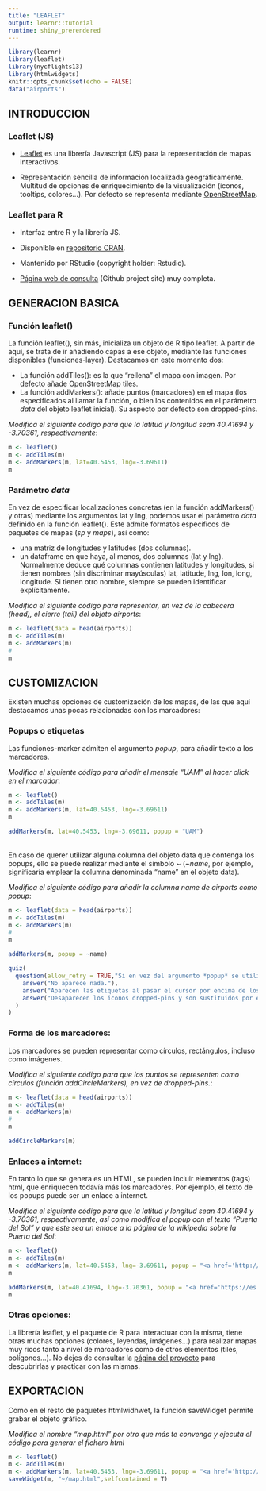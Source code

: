 ```yaml
---
title: "LEAFLET"
output: learnr::tutorial
runtime: shiny_prerendered
---
```


```r
library(learnr)
library(leaflet)
library(nycflights13)
library(htmlwidgets)
knitr::opts_chunk$set(echo = FALSE)
data("airports")
```


## INTRODUCCION

### Leaflet (JS)

- <a href="https://leafletjs.com" target="_blank">Leaflet</a> es una librería Javascript (JS) para la representación de mapas interactivos.

- Representación sencilla de información localizada geográficamente. Multitud de opciones de enriquecimiento de la visualización (iconos, tooltips, colores...). Por defecto se representa mediante <a href="https://www.openstreetmap.org" target="_blank">OpenStreetMap</a>.


### Leaflet para R

- Interfaz entre R y la librería JS.

- Disponible en <a href="https://cran.r-project.org/web/packages/leaflet/index.html" target="_blank">repositorio CRAN</a>.

- Mantenido por RStudio (copyright holder: Rstudio).

- <a href="http://rstudio.github.io/leaflet/" target="_blank">Página web de consulta</a> (Github project site) muy completa.

## GENERACION BASICA

### Función leaflet()

La función leaflet(), sin más, inicializa un objeto de R tipo leaflet. A partir de aquí, se trata de ir añadiendo capas a ese objeto, mediante las funciones disponibles (funciones-layer). Destacamos en este momento dos:

- La función addTiles(): es la que "rellena" el mapa con imagen. Por defecto añade OpenStreetMap tiles.
- La función addMarkers(): añade puntos (marcadores) en el mapa (los especificados al llamar la función, o bien los contenidos en el parámetro *data* del objeto leaflet inicial). Su aspecto por defecto son dropped-pins.

*Modifica el siguiente código para que la latitud y longitud sean 40.41694 y -3.70361, respectivamente*:

```r
m <- leaflet()
m <- addTiles(m)
m <- addMarkers(m, lat=40.5453, lng=-3.69611)
m
```

### Parámetro *data*

En vez de especificar localizaciones concretas (en la función addMarkers() y otras) mediante los argumentos lat y lng, podemos usar el parámetro *data* definido en la función leaflet(). Este admite formatos específicos de paquetes de mapas (*sp* y *maps*), así como:  


- una matriz de longitudes y latitudes (dos columnas).  
- un dataframe en que haya, al menos, dos columnas (lat y lng). Normalmente deduce qué columnas contienen latitudes y longitudes, si tienen nombres (sin discriminar mayúsculas) lat, latitude, lng, lon, long, longitude. Si tienen otro nombre, siempre se pueden identificar explícitamente.

*Modifica el siguiente código para representar, en vez de la cabecera (head), el cierre (tail) del objeto airports*:

```r
m <- leaflet(data = head(airports))
m <- addTiles(m)
m <- addMarkers(m)
# 
m
```

## CUSTOMIZACION

Existen muchas opciones de customización de los mapas, de las que aquí destacamos unas pocas relacionadas con los marcadores:

### Popups o etiquetas

Las funciones-marker admiten el argumento *popup*, para añadir texto a los marcadores.

*Modifica el siguiente código para añadir el mensaje "UAM" al hacer click en el marcador*:

```r
m <- leaflet()
m <- addTiles(m)
m <- addMarkers(m, lat=40.5453, lng=-3.69611)
m
```

```r
addMarkers(m, lat=40.5453, lng=-3.69611, popup = "UAM")
```

<br>
En caso de querer utilizar alguna columna del objeto data que contenga los popups, ello se puede realizar mediante el símbolo ~ (*~name*, por ejemplo, significaría emplear la columna denominada "name" en el objeto data).

*Modifica el siguiente código para añadir la columna name de airports como popup*:

```r
m <- leaflet(data = head(airports))
m <- addTiles(m)
m <- addMarkers(m)
# 
m
```

```r
addMarkers(m, popup = ~name)
```

```r
quiz(
  question(allow_retry = TRUE,"Si en vez del argumento *popup* se utiliza el argumento *label*, ¿qué ocurre?",
    answer("No aparece nada."),
    answer("Aparecen las etiquetas al pasar el cursor por encima de los marcadores.", correct = TRUE),
    answer("Desaparecen los iconos dropped-pins y son sustituidos por etiquetas de texto.")
  )
)
```

### Forma de los marcadores:

Los marcadores se pueden representar como círculos, rectángulos, incluso como imágenes.

*Modifica el siguiente código para que los puntos se representen como círculos (función addCircleMarkers), en vez de dropped-pins.*:

```r
m <- leaflet(data = head(airports))
m <- addTiles(m)
m <- addMarkers(m)
# 
m
```

```r
addCircleMarkers(m)
```

### Enlaces a internet:

En tanto lo que se genera es un HTML, se pueden incluir elementos (tags) html, que enriquecen todavía más los marcadores. Por ejemplo, el texto de los popups puede ser un enlace a internet.

*Modifica el siguiente código para que la latitud y longitud sean 40.41694 y -3.70361, respectivamente, así como modifica el popup con el texto "Puerta del Sol" y que este sea un enlace a la página de la wikipedia sobre la Puerta del Sol*:

```r
m <- leaflet()
m <- addTiles(m)
m <- addMarkers(m, lat=40.5453, lng=-3.69611, popup = "<a href='http://www.uam.es/UAM/Home.htm?language=es' target='_blank'>UAM</a>")
m
```

```r
addMarkers(m, lat=40.41694, lng=-3.70361, popup = "<a href='https://es.wikipedia.org/wiki/Puerta_del_Sol' target='_blank'>Puerta del Sol</a>")
m
```

### Otras opciones:

La librería leaflet, y el paquete de R para interactuar con la misma, tiene otras muchas opciones (colores, leyendas, imágenes...) para realizar mapas muy ricos tanto a nivel de marcadores como de otros elementos (tiles, polígonos...). No dejes de consultar la <a href="http://rstudio.github.io/leaflet/" target="_blank">página del proyecto</a> para descubrirlas y practicar con las mismas.

## EXPORTACION

Como en el resto de paquetes htmlwidhwet, la función saveWidget permite grabar el objeto gráfico.

*Modifica el nombre "map.html" por otro que más te convenga y ejecuta el código para generar el fichero html*

```r
m <- leaflet()
m <- addTiles(m)
m <- addMarkers(m, lat=40.5453, lng=-3.69611, popup = "<a href='http://www.uam.es/UAM/Home.htm?language=es' target='_blank'>UAM</a>")
saveWidget(m, "~/map.html",selfcontained = T)
```
